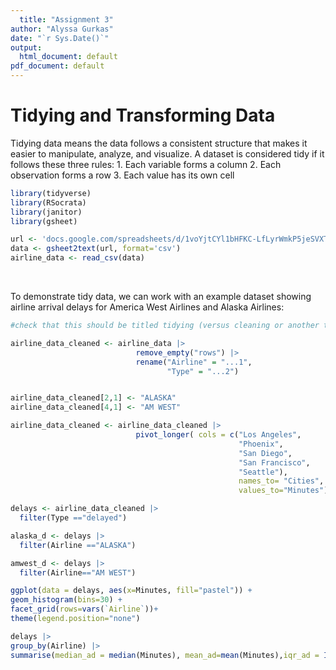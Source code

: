 ```yaml
---
  title: "Assignment 3"
author: "Alyssa Gurkas"
date: "`r Sys.Date()`"
output:
  html_document: default
pdf_document: default
---
```

# Tidying and Transforming Data
Tidying data means the data follows a consistent structure that makes it easier 
to manipulate, analyze, and visualize. A dataset is considered tidy if it 
follows these three rules:
1. Each variable forms a column 
2. Each observation forms a row 
3. Each value has its own cell

```r
library(tidyverse)
library(RSocrata)
library(janitor)
library(gsheet)
```

```r
url <- 'docs.google.com/spreadsheets/d/1voYjtCYl1bHFKC-LfLyrWmkP5jeSVXTLK4Z2W12wth8'
data <- gsheet2text(url, format='csv')
airline_data <- read_csv(data)
```
<br>

To demonstrate tidy data, we can work with an example dataset showing airline
arrival delays for America West Airlines and Alaska Airlines:


```r
#check that this should be titled tidying (versus cleaning or another term)

airline_data_cleaned <- airline_data |>
                            remove_empty("rows") |>
                            rename("Airline" = "...1",
                                   "Type" = "...2")


airline_data_cleaned[2,1] <- "ALASKA"
airline_data_cleaned[4,1] <- "AM WEST"

airline_data_cleaned <- airline_data_cleaned |> 
                            pivot_longer( cols = c("Los Angeles",
                                                   "Phoenix", 
                                                   "San Diego",
                                                   "San Francisco",
                                                   "Seattle"),
                                                   names_to= "Cities", 
                                                   values_to="Minutes")
```

```r
delays <- airline_data_cleaned |> 
  filter(Type =="delayed")

alaska_d <- delays |> 
  filter(Airline =="ALASKA")

amwest_d <- delays |> 
  filter(Airline=="AM WEST")

ggplot(data = delays, aes(x=Minutes, fill="pastel")) +
geom_histogram(bins=30) +
facet_grid(rows=vars(`Airline`))+
theme(legend.position="none")
```

```r
delays |> 
group_by(Airline) |> 
summarise(median_ad = median(Minutes), mean_ad=mean(Minutes),iqr_ad = IQR(Minutes), var_ad = var(Minutes))
```